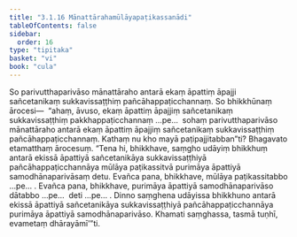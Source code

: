 ```yaml
---
title: "3.1.16 Mānattārahamūlāyapaṭikassanādi"
tableOfContents: false
sidebar:
  order: 16
type: "tipitaka"
basket: "vi"
book: "cula"
---
```



<DynamicBreadcrumb />

<Division number="127" book="cula" e="ch" v="4" p="127">

<Paragraph number="590" book="cula">
So parivutthaparivāso mānattāraho antarā ekaṃ āpattiṃ āpajji sañcetanikaṃ sukkavissaṭṭhiṃ pañcāhappaṭicchannaṃ. So bhikkhūnaṃ ārocesi—  “ahaṃ, āvuso, ekaṃ āpattiṃ āpajjiṃ sañcetanikaṃ sukkavissaṭṭhiṃ pakkhappaṭicchannaṃ …pe…  sohaṃ parivutthaparivāso mānattāraho antarā ekaṃ āpattiṃ āpajjiṃ sañcetanikaṃ sukkavissaṭṭhiṃ pañcāhappaṭicchannaṃ. Kathaṃ nu kho mayā paṭipajjitabban”ti? Bhagavato etamatthaṃ ārocesuṃ. “Tena hi, bhikkhave, saṃgho udāyiṃ bhikkhuṃ antarā ekissā āpattiyā sañcetanikāya sukkavissaṭṭhiyā pañcāhappaṭicchannāya mūlāya paṭikassitvā purimāya āpattiyā samodhānaparivāsaṃ detu. Evañca pana, bhikkhave, mūlāya paṭikassitabbo …pe… .
</Paragraph>

<Paragraph number="591" book="cula">
Evañca pana, bhikkhave, purimāya āpattiyā samodhānaparivāso dātabbo …pe…  deti …pe… .
</Paragraph>

<Paragraph number="592" book="cula">
Dinno saṃghena udāyissa bhikkhuno antarā ekissā āpattiyā sañcetanikāya sukkavissaṭṭhiyā pañcāhappaṭicchannāya purimāya āpattiyā samodhānaparivāso. Khamati saṃghassa, tasmā tuṇhī, evametaṃ dhārayāmī’”ti.
</Paragraph>
</Division>